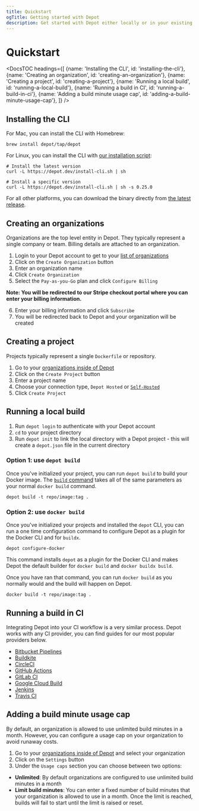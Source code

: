```yaml
---
title: Quickstart
ogTitle: Getting started with Depot
description: Get started with Depot either locally or in your existing CI provider.
---
```



# Quickstart

<DocsTOC
  headings={[
    {name: 'Installing the CLI', id: 'installing-the-cli'},
    {name: 'Creating an organization', id: 'creating-an-organization'},
    {name: 'Creating a project', id: 'creating-a-project'},
    {name: 'Running a local build', id: 'running-a-local-build'},
    {name: 'Running a build in CI', id: 'running-a-build-in-ci'},
    {name: 'Adding a build minute usage cap', id: 'adding-a-build-minute-usage-cap'},
  ]}
/>

## Installing the CLI

For Mac, you can install the CLI with Homebrew:

```shell
brew install depot/tap/depot
```

For Linux, you can install the CLI with [our installation script](https://depot.dev/install-cli.sh):

```shell
# Install the latest version
curl -L https://depot.dev/install-cli.sh | sh

# Install a specific version
curl -L https://depot.dev/install-cli.sh | sh -s 0.25.0
```

For all other platforms, you can download the binary directly from [the latest release](https://github.com/depot/cli/releases).

## Creating an organizations

Organizations are the top level entity in Depot. They typically represent a single company or team. Billing details are attached to an organization.

1. Login to your Depot account to get to your [list of organizations](/orgs)
2. Click on the `Create Organization` button
3. Enter an organization name
4. Click `Create Organization`
5. Select the `Pay-as-you-Go` plan and click `Configure Billing`

**Note: You will be redirected to our Stripe checkout portal where you can enter your billing information.**

6. Enter your billing information and click `Subscribe`
7. You will be redirected back to Depot and your organization will be created

## Creating a project

Projects typically represent a single `Dockerfile` or repository.

1. Go to your [organizations inside of Depot](/orgs)
2. Click on the `Create Project` button
3. Enter a project name
4. Choose your connection type, `Depot Hosted` or [`Self-Hosted`](/docs/self-hosted/overview)
5. Click `Create Project`

## Running a local build

1. Run `depot login` to authenticate with your Depot account
2. `cd` to your project directory
3. Run `depot init` to link the local directory with a Depot project - this will create a `depot.json` file in the current directory

### Option 1: use `depot build`

Once you've initialized your project, you can run `depot build` to build your Docker image. The [`build` command](/docs/cli/reference#depot-build) takes all of the same parameters as your normal `docker build` command.

```shell
depot build -t repo/image:tag .
```

### Option 2: use `docker build`

Once you've initialized your projects and installed the `depot` CLI, you can run a one time configuration command to configure Depot as a plugin for the Docker CLI and for `buildx`.

```shell
depot configure-docker
```

This command installs `depot` as a plugin for the Docker CLI and makes Depot the default builder for `docker build` and `docker buildx build`.

Once you have ran that command, you can run `docker build` as you normally would and the build will happen on Depot.

```shell
docker build -t repo/image:tag .
```

## Running a build in CI

Integrating Depot into your CI workflow is a very similar process. Depot works with any CI provider, you can find guides for our most popular providers below.

- [Bitbucket Pipelines](../integrations/bitbucket-pipelines)
- [Buildkite](../integrations/buildkite)
- [CircleCI](../integrations/circleci)
- [GitHub Actions](../integrations/github-actions)
- [GitLab CI](../integrations/gitlab-ci)
- [Google Cloud Build](../integrations/google-cloud-build)
- [Jenkins](../integrations/jenkins)
- [Travis CI](../integrations/travis-ci)

## Adding a build minute usage cap

By default, an organization is allowed to use unlimited build minutes in a month. However, you can configure a usage cap on your organization to avoid runaway costs.

1. Go to your [organizations inside of Depot](/orgs) and select your organization
2. Click on the `Settings` button
3. Under the `Usage caps` section you can choose between two options:

- **Unlimited**: By default organizations are configured to use unlimited build minutes in a month
- **Limit build minutes**: You can enter a fixed number of build minutes that your organization is allowed to use in a month. Once the limit is reached, builds will fail to start until the limit is raised or reset.
